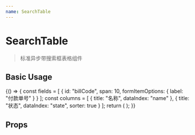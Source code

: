 ```yaml
---
name: SearchTable
---
```



# SearchTable

> 标准异步带搜索框表格组件

## Basic Usage

<Playground>
  {() => {
    const fields = [
      {
        id: "billCode",
        span: 10,
        formItemOptions: {
          label: "付款单号"
        }
      }
    ];
    const columns = [
      { title: "名称", dataIndex: "name" },
      {
        title: "状态",
        dataIndex: "state",
        sorter: true
      }
    ];
    return (
      <SearchTable
        url="https://www.easy-mock.com/mock/5c305766e679224c062781b7/spacecloud-ucenter-app/ms/api/v1/uc/company/selectMy"
        rowKey="id"
        title="页面列表页"
        fields={fields}
        columns={columns}
      />
    );
  }}
</Playground>

## Props

<PropsTable of={SearchTable} />
